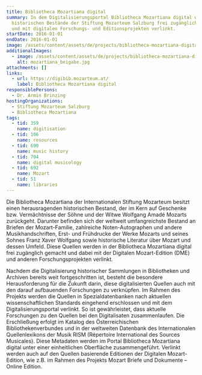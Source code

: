 ```yaml
---
title: Bibliotheca Mozartiana digital
summary: In dem Digitalisierungsportal Bibliotheca Mozartiana digital werden die
  historischen Bestände der Stiftung Mozarteum Salzburg frei zugänglich gemacht
  und mit digitalen Forschungs- und Editionsprojekten verlinkt.
startDate: 2016-01-01
endDate: 2016-01-01
image: /assets/content/assets/de/projects/bibliotheca-mozartiana-digital/mozart.png
additionalImages:
  - image: /assets/content/assets/de/projects/bibliotheca-mozartiana-digital/additionalImages/mozartiana_beigabe.jpg
    alt: mozartiana_beigabe.jpg
attachments: []
links:
  - url: https://digibib.mozarteum.at/
    label: Bibliotheca Mozartiana digital
responsiblePersons:
  - Dr. Armin Brinzing
hostingOrganizations:
  - Stiftung Mozarteum Salzburg
  - Bibliotheca Mozartiana
tags:
  - tid: 359
    name: digitisation
  - tid: 106
    name: resources
  - tid: 690
    name: music history
  - tid: 704
    name: digital musicology
  - tid: 692
    name: Mozart
  - tid: 51
    name: libraries
---
```

Die Bibliotheca Mozartiana der Internationalen Stiftung Mozarteum besitzt einen herausragenden historischen Bestand, der im Kern auf Geschenke bzw. Vermächtnisse der Söhne und der Witwe Wolfgang Amadé Mozarts zurückgeht. Darunter befinden sich der weltweit umfangreichste Bestand an Briefen der Mozart-Familie, zahlreiche Noten-Autographen und andere Musikhandschriften, Erst- und Frühdrucke der Werke Mozarts und seines Sohnes Franz Xaver Wolfgang sowie historische Literatur über Mozart und dessen Umfeld. Diese Quellen werden in der Bibliotheca Mozartiana digital frei zugänglich gemacht und dabei mit der Digitalen Mozart-Edition (DME) und anderen Forschungsprojekten verlinkt.

Nachdem die Digitalisierung historischer Sammlungen in Bibliotheken und Archiven bereits weit fortgeschritten ist, besteht die besondere Herausforderung für die Zukunft darin, diese digitalisierten Quellen auch mit den darauf aufbauenden Forschungen zu verknüpfen. Im Rahmen des Projekts werden die Quellen in Spezialdatenbanken nach aktuellen wissenschaftlichen Standards eingehend erschlossen und mit dem Digitalisierungsportal verlinkt. So ist gewährleistet, dass aktuelle Forschungen zu den Quellen bei den Digitalisaten zusammenlaufen. Die Erschließung erfolgt im Katalog des Österreichischen Bibliothekenverbundes und in der weltweiten Datenbank des Internationalen Quellenlexikons der Musik RISM (Répertoire International des Sources Musicales). Diese Metadaten werden im Portal Bibliotheca Mozartiana digital unter einer einheitlichen Oberfläche zusammengeführt. Verlinkt werden auch auf den Quellen basierende Editionen der Digitalen Mozart-Edition, wie z.B. im Rahmen des Projekts Mozart Briefe und Dokumente – Online Edition.

